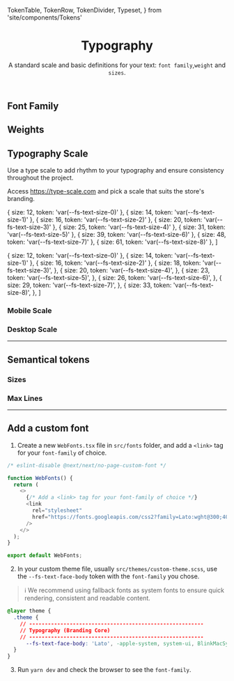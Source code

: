   TokenTable,
  TokenRow,
  TokenDivider,
  Typeset,
} from 'site/components/Tokens'

<header>

# Typography

A standard scale and basic definitions for your text: `font family`,`weight` and `sizes`.

</header>

## Font Family

<TokenTable title="Global Token" description="Value">
  <TokenRow
    token="--fs-text-face-body"
    value="-apple-system, system-ui, BlinkMacSystemFont, sans-serif"
  />
  <TokenRow token="--fs-text-face-title" value="var(--fs-text-face-body)" />
</TokenTable>

## Weights

<TokenTable title="Global Token" description="Value">
  <TokenRow token="--fs-text-weight-light" value="300" />
  <TokenRow token="--fs-text-weight-regular" value="400" />
  <TokenRow token="--fs-text-weight-bold" value="700" />
  <TokenRow token="--fs-text-weight-black" value="900" />
</TokenTable>

## Typography Scale

Use a type scale to add rhythm to your typography and ensure consistency throughout the project.

Access https://type-scale.com and pick a scale that suits the store's branding.

  { size: 12, token: 'var(--fs-text-size-0)' },
  { size: 14, token: 'var(--fs-text-size-1)' },
  { size: 16, token: 'var(--fs-text-size-2)' },
  { size: 20, token: 'var(--fs-text-size-3)' },
  { size: 25, token: 'var(--fs-text-size-4)' },
  { size: 31, token: 'var(--fs-text-size-5)' },
  { size: 39, token: 'var(--fs-text-size-6)' },
  { size: 48, token: 'var(--fs-text-size-7)' },
  { size: 61, token: 'var(--fs-text-size-8)' },
]

  { size: 12, token: 'var(--fs-text-size-0)' },
  { size: 14, token: 'var(--fs-text-size-1)' },
  { size: 16, token: 'var(--fs-text-size-2)' },
  {
    size: 18,
    token: 'var(--fs-text-size-3)',
  },
  {
    size: 20,
    token: 'var(--fs-text-size-4)',
  },
  {
    size: 23,
    token: 'var(--fs-text-size-5)',
  },
  {
    size: 26,
    token: 'var(--fs-text-size-6)',
  },
  {
    size: 29,
    token: 'var(--fs-text-size-7)',
  },
  {
    size: 33,
    token: 'var(--fs-text-size-8)',
  },
]

### Mobile Scale

<Typeset scaleItems={mobileList} scale="mobile" />

### Desktop Scale

<Typeset scaleItems={desktopList} scale="desktop" />

<TokenTable title="Global Token" description="Value">
  <TokenRow token="--fs-text-size-base" value="16px" />
  <TokenRow token="--fs-text-scale-desktop" value="1.25" />
  <TokenRow token="--fs-text-scale-mobile" value="1.13" />
  <TokenDivider />
  <TokenRow token="--fs-text-size-0" value="12px" />
  <TokenRow token="--fs-text-size-1" value="14px" />
  <TokenRow token="--fs-text-size-2" value="var(--fs-text-size-base)" />
  <TokenRow
    token="--fs-text-size-3"
    value="calc(var(--fs-text-size-2) * var(--fs-scale))"
  />
  <TokenRow
    token="--fs-text-size-4"
    value="calc(var(--fs-text-size-3) * var(--fs-scale))"
  />
  <TokenRow
    token="--fs-text-size-5"
    value="calc(var(--fs-text-size-4) * var(--fs-scale))"
  />
  <TokenRow
    token="--fs-text-size-6"
    value="calc(var(--fs-text-size-5) * var(--fs-scale))"
  />
  <TokenRow
    token="--fs-text-size-7"
    value="calc(var(--fs-text-size-6) * var(--fs-scale))"
  />
  <TokenRow
    token="--fs-text-size-8"
    value="calc(var(--fs-text-size-7) * var(--fs-scale))"
  />
</TokenTable>

---

## Semantical tokens

### Sizes

<TokenTable title="Global Token" description="Value">
  <TokenRow token="--fs-text-size-title-huge" value="var(--fs-text-size-7)" />
  <TokenRow token="--fs-text-size-title-page" value="var(--fs-text-size-6)" />
  <TokenRow
    token="--fs-text-size-title-product"
    value="var(--fs-text-size-4)"
  />
  <TokenRow
    token="--fs-text-size-title-section"
    value="var(--fs-text-size-4)"
  />
  <TokenRow
    token="--fs-text-size-title-subsection"
    value="var(--fs-text-size-4)"
  />
  <TokenRow token="--fs-text-size-title-mini" value="var(--fs-text-size-4)" />
  <TokenDivider />
  <TokenRow token="--fs-text-size-lead" value="var(--fs-text-size-3)" />
  <TokenRow token="--fs-text-size-menu" value="var(--fs-text-size-base)" />
  <TokenRow token="--fs-text-size-body" value="var(--fs-text-size-base)" />
  <TokenRow token="--fs-text-size-legend" value="var(--fs-text-size-1)" />
  <TokenRow token="--fs-text-size-tiny" value="var(--fs-text-size-0)" />
</TokenTable>

### Max Lines

<TokenTable title="Global Token" description="Value">
  <TokenRow token="--fs-text-max-lines" value="2" />
</TokenTable>

---

## Add a custom font

1. Create a new `WebFonts.tsx` file in `src/fonts` folder, and add a `<link>` tag for your `font-family` of choice.

```js
/* eslint-disable @next/next/no-page-custom-font */

function WebFonts() {
  return (
    <>
      {/* Add a <link> tag for your font-family of choice */}
      <link
        rel="stylesheet"
        href="https://fonts.googleapis.com/css2?family=Lato:wght@300;400;700;900&display=swap"
      />
    </>
  );
}

export default WebFonts;

```

2. In your custom theme file, usually `src/themes/custom-theme.scss`, use the `--fs-text-face-body` token with the `font-family` you chose.
> ℹ️ We recommend using fallback fonts as system fonts to ensure quick rendering, consistent and readable content.

```css
@layer theme {
  .theme {
    // --------------------------------------------------------
    // Typography (Branding Core)
    // --------------------------------------------------------
      --fs-text-face-body: 'Lato', -apple-system, system-ui, BlinkMacSystemFont, sans-serif;
  }
}
```

3. Run `yarn dev` and check the browser to see the `font-family`.
